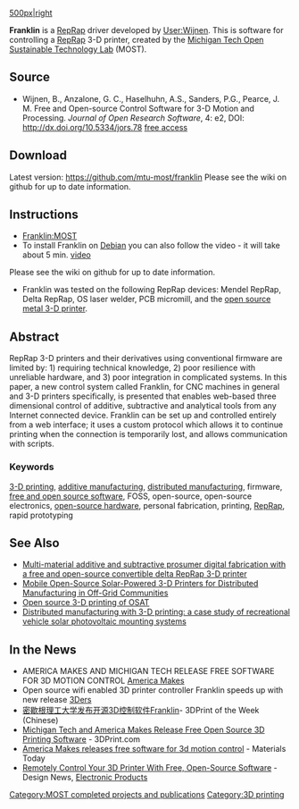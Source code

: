 [[image:franklin.png|500px|right]]

{{MOST}}
{{MOST-RepRap}}
{{Pearce-pubs}}


'''Franklin''' is a [[RepRap]] driver developed by [[User:Wijnen]]. This is software for controlling a [[RepRap]] 3-D printer, created by the [[Michigan Tech Open Sustainable Technology Lab]] (MOST).


==Source==
* Wijnen, B., Anzalone, G. C., Haselhuhn, A.S., Sanders, P.G., Pearce, J. M. Free and Open-source Control Software for 3-D Motion and Processing. ''Journal of Open Research Software'', 4: e2, DOI: http://dx.doi.org/10.5334/jors.78 [https://www.academia.edu/20974474/Free_and_Open-source_Control_Software_for_3-D_Motion_and_Processing free access]

==Download==
Latest version: https://github.com/mtu-most/franklin 
Please see the wiki on github for up to date information.
==Instructions==
* [[Franklin:MOST]]
*  To install Franklin on [[Debian]] you can also follow the video - it will take about 5 min. [http://most.mse.mtu.edu/franklin-install.avi video]
Please see the wiki on github for up to date information.
* Franklin was tested on the following RepRap devices: Mendel RepRap, Delta RepRap, OS laser welder, PCB micromill, and the [[open source metal 3-D printer]].

==Abstract==
RepRap 3-D printers and their derivatives using conventional firmware are limited by: 1) requiring technical knowledge, 2) poor resilience with unreliable hardware, and 3) poor integration in complicated systems.  In this paper, a new control system called Franklin, for CNC machines in general and 3-D printers specifically, is presented that enables web-based three dimensional control of additive, subtractive and analytical tools from any Internet connected device. Franklin can be set up and controlled entirely from a web interface; it uses a custom protocol which allows it to continue printing when the connection is temporarily lost, and allows communication with scripts.

===Keywords===
[[3-D printing]], [[additive manufacturing]], [[distributed manufacturing]], firmware, [[free and open source software]], FOSS, open-source, open-source electronics, [[open-source hardware]], personal fabrication, printing, [[RepRap]], rapid prototyping

==See Also==
* [[Multi-material additive and subtractive prosumer digital fabrication with a free and open-source convertible delta RepRap 3-D printer]]
* [[Mobile Open-Source Solar-Powered 3-D Printers for Distributed Manufacturing in Off-Grid Communities]]
* [[Open source 3-D printing of OSAT]]
* [[Distributed manufacturing with 3-D printing: a case study of recreational vehicle solar photovoltaic mounting systems]]

==In the News==
* AMERICA MAKES AND MICHIGAN TECH RELEASE FREE SOFTWARE FOR 3D MOTION CONTROL [https://www.americamakes.us/news-events/press-releases/item/892-america-makes-and-michigan-tech-release-free-software-for-3d-motion-control  America Makes]
* Open source wifi enabled 3D printer controller Franklin speeds up with new release [http://www.3ders.org/articles/20160527-open-source-wifi-enabled-3d-printer-controller-franklin-speeds-up-with-new-release.html 3Ders]
* [http://3dprint.ofweek.com/2016-05/ART-132104-8900-29101885.html 密歇根理工大学发布开源3D控制软件Franklin]- 3DPrint of the Week (Chinese)
* [https://3dprint.com/137455/america-makes-michigan-tech/ Michigan Tech and America Makes Release Free Open Source 3D Printing Software] - 3DPrint.com
* [http://www.materialstoday.com/additive-manufacturing/news/america-makes-releases-free-software/ America Makes releases free software for 3d motion control] - Materials Today
* [http://www.designnews.com/author.asp?section_id=1392&doc_id=280848  Remotely Control Your 3D Printer With Free, Open-Source Software] - Design News, [http://www.electronicproducts.com/Packaging_and_Hardware/Prototyping_Tools_Equipment_Services/Remotely_control_your_3D_printer_with_free_open_source_software.aspx Electronic Products]
[[Category:MOST completed projects and publications]]
[[Category:3D printing]]